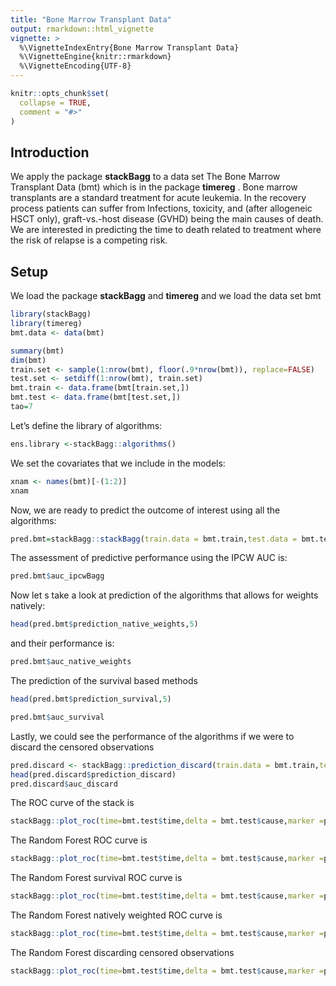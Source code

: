 ```yaml
---
title: "Bone Marrow Transplant Data"
output: rmarkdown::html_vignette
vignette: >
  %\VignetteIndexEntry{Bone Marrow Transplant Data}
  %\VignetteEngine{knitr::rmarkdown}
  %\VignetteEncoding{UTF-8}
---
```


```r
knitr::opts_chunk$set(
  collapse = TRUE,
  comment = "#>"
)
```



## Introduction

We apply the package __stackBagg__ to a data set The Bone Marrow Transplant Data (bmt) which is in the package __timereg__ . Bone marrow transplants are a standard treatment for acute leukemia. In the recovery process patients can suffer from Infections, toxicity, and (after allogeneic HSCT only), graft-vs.-host disease (GVHD) being  the main causes of death. We are interested in predicting  the time to death related to treatment where the risk of relapse is a competing risk. 

## Setup

We load the package __stackBagg__ and __timereg__ and we load the data set bmt

```r
library(stackBagg)
library(timereg)
bmt.data <- data(bmt)
```


````r
summary(bmt)
dim(bmt)
train.set <- sample(1:nrow(bmt), floor(.9*nrow(bmt)), replace=FALSE) 
test.set <- setdiff(1:nrow(bmt), train.set)
bmt.train <- data.frame(bmt[train.set,])
bmt.test <- data.frame(bmt[test.set,]) 
tao=7
````

Let's define the library of algorithms:
````r
ens.library <-stackBagg::algorithms()
````

We set the covariates that we include in the models:

````r
xnam <- names(bmt)[-(1:2)]
xnam
````

Now, we are ready to predict the outcome of interest using all the algorithms:

````r
pred.bmt=stackBagg::stackBagg(train.data = bmt.train,test.data = bmt.test,xnam=xnam,tao=7,weighting ="CoxPH" ,folds =5,ens.library = ens.library )
````

The assessment of predictive performance using the IPCW AUC is:

````r
pred.bmt$auc_ipcwBagg
````

Now let s take a look at prediction of the algorithms that allows for weights natively:

````r
head(pred.bmt$prediction_native_weights,5)
````

and their performance is:

````r
pred.bmt$auc_native_weights
````

The prediction of the survival based methods
````r
head(pred.bmt$prediction_survival,5)

````
````r
pred.bmt$auc_survival
````

Lastly, we could see the performance of the algorithms if we were to discard the censored observations

````r
pred.discard <- stackBagg::prediction_discard(train.data = bmt.train,test.data = bmt.test,xnam=names(bmt)[-(1:2)],tao=7,ens.library=ens.library)
head(pred.discard$prediction_discard)
pred.discard$auc_discard
````


The  ROC curve of the stack is
````r
stackBagg::plot_roc(time=bmt.test$time,delta = bmt.test$cause,marker =pred.bmt$prediction_ensBagg[,"Stack"],wts=pred.bmt$wts_test,tao=7,method = "ipcw")
````


The Random Forest ROC curve is
````r
stackBagg::plot_roc(time=bmt.test$time,delta = bmt.test$cause,marker =pred.bmt$prediction_ensBagg[,"ens.randomForest"],wts=pred.bmt$wts_test,tao=7,method = "ipcw")
````


The Random Forest survival ROC curve is
````r
stackBagg::plot_roc(time=bmt.test$time,delta = bmt.test$cause,marker =pred.bmt$prediction_survival[,"Random Forest"],wts=pred.bmt$wts_test,tao=7,method = "ipcw")
````


The Random Forest natively weighted ROC curve is
````r
stackBagg::plot_roc(time=bmt.test$time,delta = bmt.test$cause,marker =pred.bmt$prediction_native_weights[,"ens.randomForest"],wts=pred.bmt$wts_test,tao=7,method = "ipcw")
````


The Random Forest discarding censored observations
````r
stackBagg::plot_roc(time=bmt.test$time,delta = bmt.test$cause,marker =pred.discard$prediction_discard[,"ens.randomForest"],tao=7,method = "discard")
````

